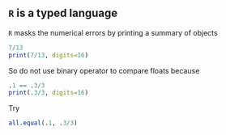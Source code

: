 ## `R` is a typed language

`R` masks the numerical errors by printing a \emph{convenient} summary of objects
```r
7/13
print(7/13, digits=16)
```

\pause

So do not use binary operator to compare floats because

```r
.1 == .3/3
print(.3/3, digits=16)
```

\pause


Try

```r
all.equal(.1, .3/3)
```

